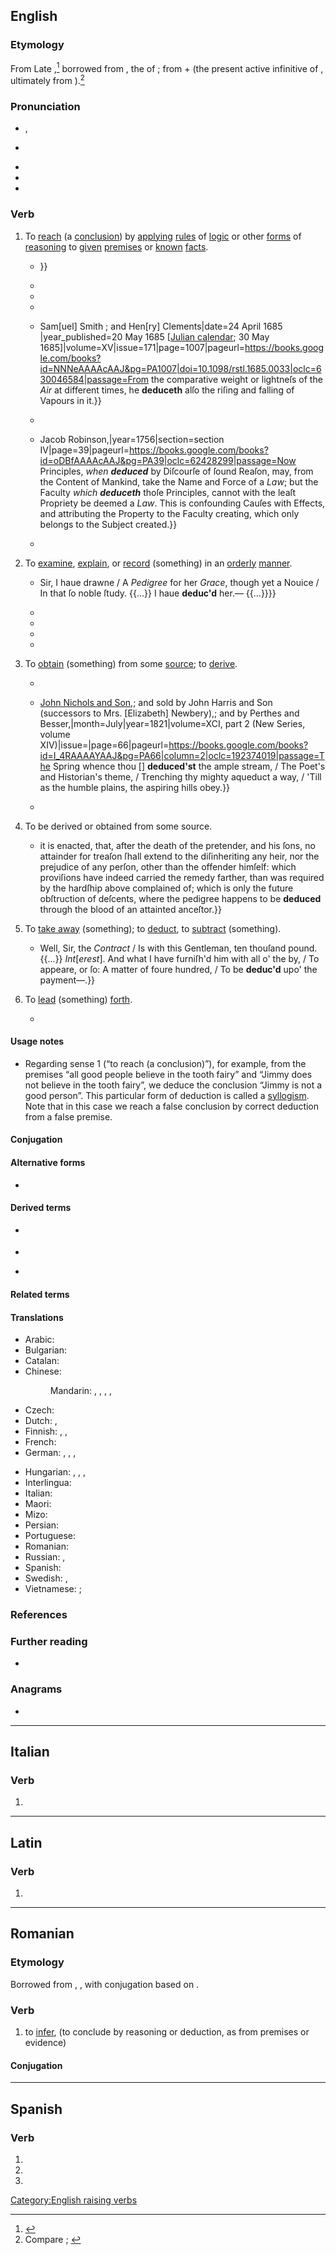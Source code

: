 ==English==
{{was wotd|2021|February|22}}

===Etymology===
{{root|en|ine-pro|*dewk-}}
From Late {{inh|en|enm|deducen|t=to demonstrate, prove, show; to argue, infer; to bring, lead; to turn (something) to a use; to deduct}},<ref>{{R:MED Online|entry=dēdūcen|pos=v|id=MED10771}}</ref> borrowed from {{bor|en|la|dēdūcere}}, the {{glossary|present}} {{glossary|active}} {{glossary|infinitive}} of {{m|la|dēdūcō|t=to lead or bring out or away; to accompany, conduct, escort; (''figuratively'') to derive, discover, deduce}}; from {{m|la|dē-|pos={{glossary|prefix}} meaning ‘from, away from’}} + {{m|la|dūcere}} (the present active infinitive of {{m|la|dūcō|t=to conduct, guide, lead; to draw, pull; to consider, regard, think}}, ultimately from {{der|en|ine-pro|*dewk-|t=to lead; to draw, pull}}).<ref>Compare {{R:OED Online|pos=v|id=48578|date=1894|nodot=1}}; {{R:Lexico|pos=v}}</ref>

===Pronunciation===
* {{a|RP}} {{IPA|en|/dɪˈdjuːs/}}, {{IPA|en|/dɪˈdʒuːs/}}
* {{a|GA}} {{IPA|en|/dɪˈd(j)us/|/də-/}}
* {{audio|en|En-us-deduce.ogg|Audio (GA)}}
* {{rhymes|en|uːs|s=2}}
* {{hyphenation|en|de|duce}}

===Verb===
{{en-verb}}

# {{lb|en|transitive}} To [[reach#Verb|reach]] (a [[conclusion]]) by [[apply]]ing [[rule#Noun|rules]] of [[logic]] or other [[form#Noun|forms]] of [[reasoning#Noun|reasoning]] to [[given#Adjective|given]] [[premises]] or [[known#Adjective|known]] [[fact]]s.
#: {{synonyms|en|conclude|infer}}
#: {{antonyms|en|induce}}
#* {{quote-book|en|author=&#91;{{w|Robert Persons}}?&#93;|chapter=The Second Parte of This Letter Conteyning Certaine Considerations of State vppon the Former Relation|translator=&#91;{{w|Henry Walpole}}&#93;|title=Nevves from Spayne and Holland Conteyning an Information of Inglish Affayres in Spayne vvith a Conferrence Made theruppon in Amsterdame of Holland.{{nb...|VVritten by a Gentleman trauelour Borne in the Lovv Countryes, and Brought Vp from a Child in Ingland, vnto a Gentleman His Frend and ofte in London.}}|location=[Amsterdam|publisher=A. Conincx]|date=11 September 1593<!--Gregorian calendar-->|section=folio &#91;29&#93;, recto and verso|sectionurl=https://books.google.com/books?id=YttlAAAAcAAJ&pg=PA29-IA1|oclc=287035935|passage=[T]he puritan buyldeth directly vpon the proteſtants firſt groundes in religion, & '''deduceth''' therof clearly and by ordinary conſequence al his concluſions, which the proteſtant cannot deny by divinity, but only by pollicy & humane ordination, or by turning to catholique anſwers contrary to ther owne principles: {{...}}}}
#* {{RQ:Bacon Learning|book=2|folio=110|verso=1|passage=[T]hoſe principles or firſt poſitions, have no diſcordance with that reaſon, which draweth downe and '''diduceth''' the inferiour poſitions.}}
#* {{RQ:Browne Pseudodoxia Epidemica|chapter=Of the Great Climactericall Year, that is, Sixty Three|page=187|passage=Laſtly, One way more there may be of miſtake, at that not unuſuall among us, grounded upon a double compute of the year; the one beginning from the 25 of March, the other from the day of our birth unto the ſame again, which is the naturall account. Now hereupon many men frequently miſcaſt their daies; for in their age they '''diduce''' the account not from the day of their birth, but the year of our Lord, wherein they were born.}}
#* {{RQ:Hobbes Leviathan|chapter=Of Counsell|page=132|passage={{smallcaps|Counsell}}, is where a man ſaith, ''Doe'', or ''Doe not this'', and '''deduceth''' his reaſons from the benefit that arriveth by it to him to whom he ſaith it. And from this it is evident, that he that giveth Counſell, pretendeth onely (whatſoever he intendeth) the good of him, to whom he giveth it.}}
#* {{quote-journal|en|author=[John] Wallis|authorlink=John Wallis|title=A Discourse Concerning the Air’s Gravity, Observd in the Baroscope, Occasioned by that of Dr. [[w:George Garden (minister)|[''George''] ''Garden'']];{{nb...|Presented to the Phil. Soc. of Oxford, by the Reverend Dr. Wallis, President of that Society. April 14, 1685 [Julian calendar].}}|journal=[[w:Philosophical Transactions of the Royal Society|Philosophical Transactions: Giving Some Accompt of the Present Undertakings, Studies and Labours of the Ingenious in Many Considerable Parts of the World]]|location=Oxford, Oxfordshire|publisher={{...|Printed at the Theater in Oxford, for}} Sam[uel] Smith {{nb...|at the Prince’s Arms in Paul’s Church-yard London}}; and Hen[ry] Clements{{nb...|Book-seller in Oxford.}}|date=24 April 1685<!--Gregorian calendar-->|year_published=20 May 1685 &#91;[[Julian calendar]]; 30 May 1685&#93;|volume=XV|issue=171|page=1007|pageurl=https://books.google.com/books?id=NNNeAAAAcAAJ&pg=PA1007|doi=10.1098/rstl.1685.0033|oclc=630046584|passage=From the comparative weight or lightneſs of the ''Air'' at different times, he '''deduceth''' alſo the riſing and falling of Vapours in it.}}
#* {{RQ:Locke Human Understanding|chapter=No Innate Principles in the Mind|section=9|page=6|passage=But how then can thoſe Men think the ''uſe of Reaſon'' neceſſary to diſcover Principles that are ſupposed innate, when Reaſon (if we may believe them) is nothing elſe, but the Faculty of '''deducing''' unknown Truths from Principles or Propoſitions, that are already known?}}
#* {{quote-book|en|chapter=An Abstract of the Reciprocal Duties of Representatives and Their Constituents, on Constitutional Principles|title=A New System of Patriot Policy. Containing the Genuine Recantation of the [[w:William Pitt, 1st Earl of Chatham|British Cicero]].{{nb...|To which is Added, An Abs[t]ract of the Reciprocal Duties of Representatives and Their Constituents, on Constitutional Principles.}}|location=London|publisher={{...|Printed for}} Jacob Robinson,{{nb...|at the Golden Lion in Ludgate-Street.}}|year=1756|section=section IV|page=39|pageurl=https://books.google.com/books?id=oDBfAAAAcAAJ&pg=PA39|oclc=62428299|passage=Now Principles, ''when '''deduced''''' by Diſcourſe of ſound Reaſon, may, from the Content of Mankind, take the Name and Force of a ''Law''; but the Faculty ''which '''deduceth''''' thoſe Principles, cannot with the leaſt Propriety be deemed a ''Law''. This is confounding Cauſes with Effects, and attributing the Property to the Faculty creating, which only belongs to the Subject created.}}
#* {{RQ:Mary Shelley Frankenstein|edition=3rd|chapter=Letter IV. To Mrs. Saville, England.|page=17|passage=I do not know that the relation of my disasters will be useful to you; yet, when I reflect that you are pursuing the same course, exposing yourself to the same dangers which have rendered me what I am, I imagine that you may '''deduce''' an apt moral from my tale; one that may direct you if you succeed in your undertaking, and console you in case of failure.}}
# {{lb|en|transitive}} To [[examine]], [[explain]], or [[record#Verb|record]] (something) in an [[orderly]] [[manner]].
#* {{RQ:Jonson Staple of News|act=II|scene=II|page=23|passage={{smallcaps|Pye[d-mantle].}} {{...}} Sir, I haue drawne / A ''Pedigree'' for her ''Grace'', though yet a Nouice / In that ſo noble ſtudy. {{...}} I haue '''deduc'd''' her.— {{...}}}}
#* {{RQ:Howell Epistolae|chapter=XXIX. To the Right Honourable Sir ''Peter Wichts'', Lord Ambassador at Constantinople.|date=5 June 1635|pages=249–250|pageref=250|passage=It ſeems there is ſome angry Star that hath hung over this Buſineſs of the ''Palatinate'' from the beginning of theſe ''German'' Wars to this very Day, which will too evidently appear, if one ſhould mark and '''deduce''' Matters from their firſt Riſe.}}
#* {{RQ:Thomson Spring|page=23|lines=573–578|passage=Lend me your ſong, ye nightingales! oh pour / The mazy-running ſoul of melody / Into my varied verſe! while I '''deduce''', / From the firſt note the hollow cuckoo ſings, / The ſymphony of Spring, and touch a theme / Unknown to fame, ''the Paſſion of the groves''.}}
#* {{RQ:Gibbon Roman Empire|volume=I|chapter=Reign of Claudius.—Defeat of the Goths.—Victories, Triumph, and Death of Aurelian.|page=296|passage=The general deſign of this work will not permit us minutely to relate the actions of every emperor after he aſcended the throne, much leſs '''deduce''' the various fortunes of his private life.}}
#* {{RQ:Scott Peveril of the Peak|volume=II|chapter=I|page=26|passage=If you leave this Isle, and got to the court of England, see what regard there will be paid to the old pedigree that '''deduces''' your descent from kings and conquerors.}}
# {{lb|en|transitive|archaic}} To [[obtain]] (something) from some [[source#Noun|source]]; to [[derive]].
#* {{RQ:Pope Works|volume=I|title=Thebais|pages=303–304|pageref=303|passage=O Goddeſs, ſay, ſhall I '''deduce''' my rhimes / From the dire nation in its early times, / ''[[w:Europa (consort of Zeus)|Europa]]''’s rape, ''{{w|Agenor}}''’s ſtern decree, / And ''{{w|Cadmus}}'' ſearching round the ſpacious ſea?}}
#* {{quote-journal|en|author=A. Heraud &#91;{{w|John Abraham Heraud}}?&#93;|title=Apostrophe to the [[w:New River (London)|New River]]|editor=Sylvanus Urban [pseudonym]|magazine=[[w:The Gentleman's Magazine|The Gentleman’s Magazine: And Historical Chronicle]]|location=London|publisher={{...|Printed by}} [[w:John Nichols (printer)|John Nichols and Son]],{{nb...|25, Parliament-street, Westminster; where letters are particularly requested to be sent, post-paid.}}; and sold by John Harris and Son (successors to Mrs. [Elizabeth] Newbery),{{nb...|at the corner of St. Paul’s Church Yard, Ludgate Street}}; and by Perthes and Besser,{{nb...|Hamburgh.}}|month=July|year=1821|volume=XCI, part 2 (New Series, volume XIV)|issue=|page=66|pageurl=https://books.google.com/books?id=I_4RAAAAYAAJ&pg=PA66|column=2|oclc=192374019|passage=The Spring whence thou &#91;{{w|Hugh Myddelton}}&#93; '''deduced'st''' the ample stream, / The Poet's and Historian's theme, / Trenching thy mighty aqueduct a way, / 'Till as the humble plains, the aspiring hills obey.}}
#* {{quote-book|en|author=Virgil|authorlink=Virgil|chapter=Book VI|translator=Oliver Crane|title=[[w:Aeneid|Virgil’s Æneid,{{nb...|Translated Literally, Line by Line, into English Dactylic Hexameter}}]]|location=New York, N.Y.|publisher=[[w:Baker & Taylor|The Baker & Taylor Co.]],{{nb...|740 and 742 Broadway.}}|year=1888|page=123|pageurl=https://books.google.com/books?id=z7wGAQAAIAAJ&pg=PA123|lines=832–834|oclc=776605665|passage=Do not, my children, O do not accustom yourselves to such warfares, / Nor on your country's vitals thus turn your invincible valor: / Sooner refrain thou, thou who '''deducest''' thy race from Olympus!}}
# {{lb|en|intransitive|archaic}} To be derived or obtained from some source.
#* {{RQ:Blackstone Commentaries|book=II|chapter=Of Title by Purchase, and First by Escheat|page=256|passage=[B]y the ſtatute 7 Ann. c. 21 {{...}} it is enacted, that, after the death of the pretender, and his ſons, no attainder for treaſon ſhall extend to the diſinheriting any heir, nor the prejudice of any perſon, other than the offender himſelf: which proviſions have indeed carried the remedy farther, than was required by the hardſhip above complained of; which is only the future obſtruction of deſcents, where the pedigree happens to be '''deduced''' through the blood of an attainted anceſtor.}}
# {{lb|en|transitive|obsolete}} To [[take away]] (something); to [[deduct]], to [[subtract]] (something).
#: {{ux|en|to '''deduce''' a part from the whole}}
#* {{RQ:Jonson Magnetic Lady|act=II|scene=vi|page=26|passage=''Pra''[''ctise'']. {{...}} Well, Sir, the ''Contract'' / Is with this Gentleman, ten thouſand pound. {{...}} ''Int''[''erest'']. And what I have furniſh'd him with all o' the by, / To appeare, or ſo: A matter of foure hundred, / To be '''deduc'd''' upo' the payment—.}}
# {{lb|en|transitive|obsolete|based on the word’s Latin {{glossary|etymon}}}} To [[lead#Verb|lead]] (something) [[forth]].
#* {{RQ:Drayton Poly-Olbion|chapter=The Third Song|part=Illustrations|page=51|passage=''Richard'' of the ''Vies'' will that ''[[w:Penda of Mercia|Penda]]'', K[ing] of ''Mereland'', firſt '''deduced''' a colony of ''Cambridge'' men hither and cals it ''Crekelade'', as other ''Kirklade'' with variety of names: [...]}}

====Usage notes====
* Regarding sense 1 (“to reach (a conclusion)”), for example, from the premises “all good people believe in the tooth fairy” and “Jimmy does not believe in the tooth fairy”, we deduce the conclusion “Jimmy is not a good person”. This particular form of deduction is called a [[syllogism]]. Note that in this case we reach a false conclusion by correct deduction from a false premise.

====Conjugation====
{{en-conj-simple|stem=deduc}}

====Alternative forms====
* {{l|en|diduce}} {{qualifier|obsolete}}

====Derived terms====
* {{l|en|deducement}} {{qualifier|obsolete}}
* {{l|en|deducing|pos=noun}}
* {{l|en|deducive}} {{qualifier|rare}}

====Related terms====
{{col3|en
|adduce
|adduction
|conduct
|conduction
|conducive
|deducible
|deduct
|deductible
|deduction
|[[deductional]] {{qualifier|rare}}
|deductive
|deductively
|deductivism
|[[deductory]] {{qualifier|rare}}
|duke
|induce
|introduce
|introduction
|reduce
|reduction
|seduce
|subduce
|subduct
|subduction
|transduce
|transduction
}}

====Translations====
{{trans-top|to reach (a conclusion) by applying rules of logic or other forms of reasoning}}
* Arabic: {{t|ar|إِسْتَنْتَجَ}}
* Bulgarian: {{t+|bg|заключавам}}
* Catalan: {{t+|ca|deduir}}
* Chinese:
*: Mandarin: {{t+|cmn|演繹}}, {{t+|cmn|演绎|tr=yǎnyì}}, {{t+|cmn|推理|tr=tuīlǐ}}, {{t+|cmn|推斷}}, {{t+|cmn|推断|tr=tuīduàn}}
* Czech: {{t|cs|vyvodit}}
* Dutch: {{t+|nl|afleiden}}, {{t+|nl|deduceren}}
* Finnish: {{t+|fi|johtaa}}, {{t+|fi|päätellä}}, {{t|fi|[[vetää]] [[johtopäätös]]}}
* French: {{t+|fr|déduire}}
* German: {{t+|de|folgern}}, {{t+|de|ableiten}}, {{t+|de|herleiten}}, {{t+|de|deduzieren}}
{{trans-mid}}
* Hungarian: {{t+|hu|levezet}}, {{t|hu|leszármaztat}}, {{t+|hu|kikövetkeztet}}, {{t+|hu|következtet}}
* Interlingua: {{t|ia|deducer}}
* Italian: {{t+|it|dedurre}}
* Maori: {{t|mi|hīkaro}}
* Mizo: {{t|lus|chhuidawn}}
* Persian: {{t|fa|استنتاج کردن}}
* Portuguese: {{t+|pt|deduzir}}
* Romanian: {{t+|ro|deduce}}
* Russian: {{t+|ru|де́лать вы́вод|impf}}, {{t|ru|сде́лать вы́вод|pf}}
* Spanish: {{t+|es|deducir}}
* Swedish: {{t+|sv|deducera}}, {{t+|sv|härleda}}
* Vietnamese: {{t+|vi|suy đoán}}; {{t+|vi|suy lý}}
{{trans-bottom}}

{{trans-top|to examine, explain, or record (something) in an orderly manner}}
{{trans-mid}}
{{trans-bottom}}

{{trans-see|to obtain (something) from some source|derive}}

{{trans-top|to be derived or obtained from some source}}
{{trans-mid}}
{{trans-bottom}}

===References===
<references/>

===Further reading===
* {{pedia|deductive reasoning}}

===Anagrams===
* {{anagrams|en|a=cddeeu|deuced|educed}}

[[Category:English raising verbs]]
----

==Italian==

===Verb===
{{head|it|verb form}}

# {{inflection of|it|dedurre||3|s|pres|ind}}

----

==Latin==

===Verb===
{{la-verb-form|dēdūce}}

# {{inflection of|la|dēdūcō||2|s|pres|actv|impr}}

----

==Romanian==

===Etymology===
Borrowed from {{bor|ro|la|deducere}}, {{bor|ro|fr|déduire}}, with conjugation based on {{m|ro|duce}}.

===Verb===
{{ro-verb|conj=3|deduce|dedus}}

# {{lb|ro|transitive}} to [[infer]], {{l|en|deduce}} (to conclude by reasoning or deduction, as from premises or evidence)

====Conjugation====
{{ro-conj-duce|1=de}}

----

==Spanish==

===Verb===
{{head|es|verb form}}

# {{es-verb form of|ending=ir|mood=imperative|sense=affirmative|pers=2|formal=no|number=singular|deducir}}
# {{es-verb form of|ending=ir|mood=indicative|tense=present|pers=2|formal=yes|number=singular|deducir}}
# {{es-verb form of|ending=ir|mood=indicative|tense=present|pers=3|number=singular|deducir}}